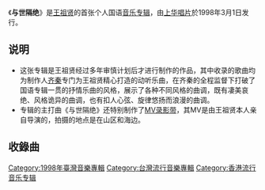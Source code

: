 {{Infobox Album 
|  Name        = 与世隔绝
|  Type        = [[錄音室專輯|錄音室專輯]]
|  Artist      = [[王祖贤|王祖贤]]
|  Cover       = 与世隔绝 cover.jpg
|  Released    = 1998年3月1日
|  Recorded    = {{flagicon|ROC}}1996年 - 1998年
|  Genre       = [[华语流行|华语流行]]
|  Length      = 45:56
|  Label       = [[上华唱片|上华唱片]]
|  Producer    = [[齐秦|齐秦]]
|  Reviews     =
|  Certification = 
|  Chart position = 
|  Last album  = -
|  This album  = '''与世隔绝'''<br />（''1998年''）
|  Next album  = -
}}

《'''与世隔绝'''》是[[王祖贤|王祖贤]]的首张个人国语[[音乐专辑|音乐专辑]]，由[[上华唱片|上华唱片]]於1998年3月1日发行。

==说明==
*这张专辑是王祖贤经过多年审慎计划后才进行制作的作品，其中收录的歌曲均为制作人[[齐秦|齐秦]]专门为王祖贤精心打造的动听乐曲，在齐秦的全程监督下打破了国语专辑一贯的抒情乐曲的风格，展示了各种不同风格的曲调，既有凄美哀绝、风格诡异的曲调，也有扣人心弦、旋律悠扬而浪漫的曲调。
*专辑的主打曲《与世隔绝》还特别制作了[[MV|MV]][[录影带|录影带]]，其MV是由王祖贤本人亲自导演的，拍摄的地点是在山区和海边。

==收錄曲==
{{Track listing
|headline = 
|full_width = 
| total_length =

| title1 = '''小倩'''
| note1 =  
| music1 = [[黄怡|黄怡]]
| lyrics1 = [[王祖贤|王祖贤]]
| arranger1 = [[涂惠元|涂惠元]]
| length1 = 4:25

| title2 = '''与世隔绝'''
| note2 =  
| music2 = [[熊天平|熊天平]] 
| lyrics2 = [[许常德|许常德]]
| arranger2 = 涂惠元 
| length2 = 5:11

| title3 = '''爱上你就失去你'''
| note3 = 
| music3 = [[齐秦|齐秦]]
| lyrics3 = [[李格悌|李格悌]]
| arranger3 = [[江建民|江建民]] 
| length3 = 5:21

| title4 = '''风言疯语'''
| note4 =  
| music4 = [[袁惟仁|袁惟仁]]
| lyrics4 = 王祖贤
| arranger4 = 江建民 
| length4 = 3:52

| title5 = '''你是雾我是酒馆'''
| note5 =  
| music5 = 齐秦
| lyrics5 = 李格悌
| arranger5 = 江建民 
| length5 = 4:52

| title6 = '''不敢想'''
| note6 = 
| music6 = [[梁伟丰|梁伟丰]]
| lyrics6 = [[唐玉璇|唐玉璇]]
| arranger6 = 涂惠元 
| length6 = 4:39

| title7 = '''甘心'''
| note7 = 
| music7 = 熊天平
| lyrics7 =熊天平
| arranger7= 江建民 
| length7 = 4:23

| title8 = '''声声慢'''
| note8 =  
| music8 = 熊天平
| lyrics8 =[[李清照|李清照]] 
| arranger8 = 涂惠元 
| length8 = 5:12

| title9 = '''我的加法'''
| note9 =  
| music9 =薛忠铭
| lyrics9 = 许常德 	 	
| arranger9 = 江建民
| length9 = 5:21

| title10 ='''君'''
| note10 =  
| music10 = [[郭子|郭子]]
| lyrics10 = [[卜算子·李之仪|卜算子·李之仪]]
| arranger10 = 涂惠元 
| length10 = 4:00
}}

{{DEFAULTSORT:Yu shi ge jue}}
[[Category:1998年臺灣音樂專輯|Category:1998年臺灣音樂專輯]]
[[Category:台灣流行音樂專輯|Category:台灣流行音樂專輯]]
[[Category:香港流行音乐专辑|Category:香港流行音乐专辑]]
